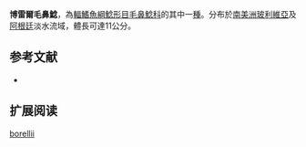 {{Speciesbox
| name = 博雷爾毛鼻鯰
| image = 
| image_width = 
| status = NE
| status_system = IUCN3.1
| genus = Trichomycterus
| species = borellii
| authority = [[Boulenger|Boulenger]], 1897
| synonyms = *''Pygidium schmidti''<br /><small>Berg, 1897</small>''
*''Trichomycterus borelli''<br /><small>Boulenger, 1897</small>''
}}

'''博雷爾毛鼻鯰'''，為[[輻鰭魚綱|輻鰭魚綱]][[鯰形目|鯰形目]][[毛鼻鯰科|毛鼻鯰科]]的其中一[[種|種]]。分布於[[南美洲|南美洲]][[玻利維亞|玻利維亞]]及[[阿根廷|阿根廷]]淡水流域，體長可達11公分。

==参考文献==
*{{FishBase_species|genus=Trichomycterus|species=borellii|year=2011|month=12}}

== 扩展阅读 ==
{{refbegin}}
{{wikispecies-inline|Trichomycterus borellii|博雷爾毛鼻鯰}}
{{refend}}
{{Taxonbar|from=Q3763326}}

[[Category:毛鼻鯰属|borellii]]


{{鯰形目小作品}}